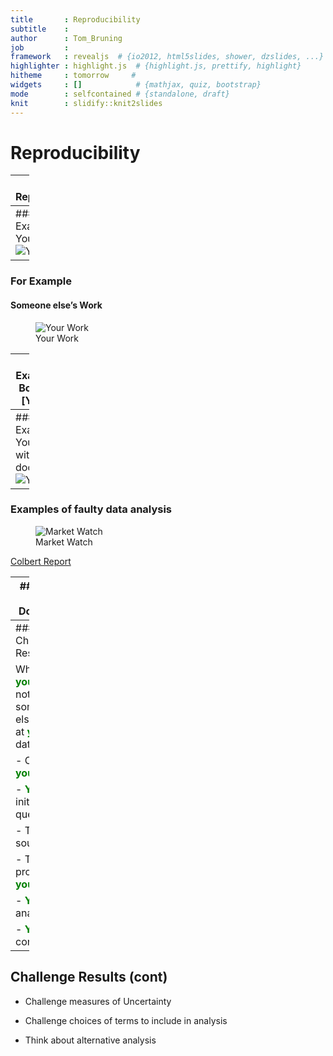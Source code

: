 ```yaml
---
title       : Reproducibility
subtitle    : 
author      : Tom_Bruning
job         : 
framework   : revealjs  # {io2012, html5slides, shower, dzslides, ...}
highlighter : highlight.js  # {highlight.js, prettify, highlight}
hitheme     : tomorrow     # 
widgets     : []            # {mathjax, quiz, bootstrap}
mode        : selfcontained # {standalone, draft}
knit        : slidify::knit2slides
---
```

   
# Reproducibility  

---
### Why Reproducibility

- <span style="color:green; font-weight:bold">YOU</span> are responsible for your work
- Replication is often times impossible

- Validation of <span style="color:green; font-weight:bold">your</span> methods

- Validation of <span style="color:green; font-weight:bold">your</span>  data

- So discrepancies can be identified  
    ... and remedied (by <span style="color:green; font-weight:bold">you</span>) or <span style="color:green; font-weight:bold">your</span> vindication.

- No one is immune from errors

    A former manager of mine said "The only people who don't make mistakes are those who don't do anything"

---
### For Example
#### Your Work
![Your Work](./assets/img/plot1.png)

---
### For Example
#### Someone else's Work
![Your Work](./assets/img/plot2.png)

---
### For Example
#### Both Charts
![Your Work]

---
### For Example
#### Your chart, with documentation
![Your Work](./assets/img/plot4.png)

---
### Examples of faulty data analysis

![Market Watch](./assets/img/ss_errors.png)

 [Colbert Report](http://on.cc.com/1rKue88 "Colbert Report")
 

---
### What To Document

1. Data Source, including date

  Includes the analytic data, not necessarily the raw data

2. Software Used, including version

3. Documentation of code and data

---
### Challenge Results

Whether <span style="color:green; font-weight:bold">you</span> do, or not, someone else looking at <span style="color:green; font-weight:bold">your</span> data will.

- Challenge <span style="color:green; font-weight:bold">your</span> steps

  - <span style="color:green; font-weight:bold">Your</span> initial question

  - The data source

  - The processing <span style="color:green; font-weight:bold">you</span> did

  - <span style="color:green; font-weight:bold">Your</span> analysis

  - <span style="color:green; font-weight:bold">Your</span> conclusions 

---
## Challenge Results (cont)

- Challenge measures of Uncertainty

- Challenge choices of terms to include in analysis

- Think about alternative analysis

